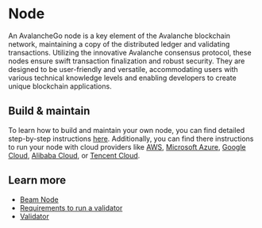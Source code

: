# Node

An AvalancheGo node is a key element of the Avalanche blockchain network, maintaining a copy of the distributed ledger and validating transactions. Utilizing the innovative Avalanche consensus protocol, these nodes ensure swift transaction finalization and robust security. They are designed to be user-friendly and versatile, accommodating users with various technical knowledge levels and enabling developers to create unique blockchain applications.

## Build & maintain

To learn how to build and maintain your own node, you can find detailed step-by-step instructions [here](https://docs.avax.network/nodes). Additionally, you can find there instructions to run your node with cloud providers like [AWS](https://docs.avax.network/nodes/build/setting-up-an-avalanche-node-with-amazon-web-services-aws), [Microsoft Azure](https://docs.avax.network/nodes/build/set-up-an-avalanche-node-with-microsoft-azure), [Google Cloud](https://docs.avax.network/nodes/build/set-up-an-avalanche-node-with-google-cloud-platform), [Alibaba Cloud](https://docs.avax.network/nodes/build/set-up-node-on-alibaba-cloud), or [Tencent Cloud](https://docs.avax.network/nodes/build/set-up-node-on-tencent-cloud). 



## Learn more

- [Beam Node](/nodes/beam-node)
- [Requirements to run a validator](/nodes/requirements-validator)
- [Validator](/nodes/validator) 